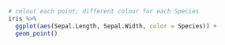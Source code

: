 ```r
# colour each point; different colour for each Species
iris %>%
  ggplot(aes(Sepal.Length, Sepal.Width, color = Species)) +
  geom_point()
```


